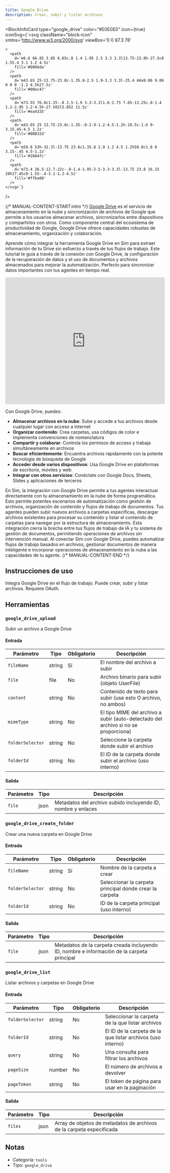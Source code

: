 ```yaml
---
title: Google Drive
description: Crear, subir y listar archivos
---
```



<BlockInfoCard 
  type="google_drive"
  color="#E0E0E0"
  icon={true}
  iconSvg={`<svg className="block-icon"
      xmlns='http://www.w3.org/2000/svg'
      viewBox='0 0 87.3 78'
      
      
      
    >
      <path
        d='m6.6 66.85 3.85 6.65c.8 1.4 1.95 2.5 3.3 3.3l13.75-23.8h-27.5c0 1.55.4 3.1 1.2 4.5z'
        fill='#0066da'
      />
      <path
        d='m43.65 25-13.75-23.8c-1.35.8-2.5 1.9-3.3 3.3l-25.4 44a9.06 9.06 0 0 0 -1.2 4.5h27.5z'
        fill='#00ac47'
      />
      <path
        d='m73.55 76.8c1.35-.8 2.5-1.9 3.3-3.3l1.6-2.75 7.65-13.25c.8-1.4 1.2-2.95 1.2-4.5h-27.502l5.852 11.5z'
        fill='#ea4335'
      />
      <path
        d='m43.65 25 13.75-23.8c-1.35-.8-2.9-1.2-4.5-1.2h-18.5c-1.6 0-3.15.45-4.5 1.2z'
        fill='#00832d'
      />
      <path
        d='m59.8 53h-32.3l-13.75 23.8c1.35.8 2.9 1.2 4.5 1.2h50.8c1.6 0 3.15-.45 4.5-1.2z'
        fill='#2684fc'
      />
      <path
        d='m73.4 26.5-12.7-22c-.8-1.4-1.95-2.5-3.3-3.3l-13.75 23.8 16.15 28h27.45c0-1.55-.4-3.1-1.2-4.5z'
        fill='#ffba00'
      />
    </svg>`}
/>

{/* MANUAL-CONTENT-START:intro */}
[Google Drive](https://drive.google.com) es el servicio de almacenamiento en la nube y sincronización de archivos de Google que permite a los usuarios almacenar archivos, sincronizarlos entre dispositivos y compartirlos con otros. Como componente central del ecosistema de productividad de Google, Google Drive ofrece capacidades robustas de almacenamiento, organización y colaboración.

Aprende cómo integrar la herramienta Google Drive en Sim para extraer información de tu Drive sin esfuerzo a través de tus flujos de trabajo. Este tutorial te guía a través de la conexión con Google Drive, la configuración de la recuperación de datos y el uso de documentos y archivos almacenados para mejorar la automatización. Perfecto para sincronizar datos importantes con tus agentes en tiempo real.

<iframe
  width="100%"
  height="400"
  src="https://www.youtube.com/embed/cRoRr4b-EAs"
  title="Usa la herramienta Google Drive en Sim"
  frameBorder="0"
  allow="accelerometer; autoplay; clipboard-write; encrypted-media; gyroscope; picture-in-picture"
  allowFullScreen
></iframe>

Con Google Drive, puedes:

- **Almacenar archivos en la nube**: Sube y accede a tus archivos desde cualquier lugar con acceso a internet
- **Organizar contenido**: Crea carpetas, usa códigos de color e implementa convenciones de nomenclatura
- **Compartir y colaborar**: Controla los permisos de acceso y trabaja simultáneamente en archivos
- **Buscar eficientemente**: Encuentra archivos rápidamente con la potente tecnología de búsqueda de Google
- **Acceder desde varios dispositivos**: Usa Google Drive en plataformas de escritorio, móviles y web
- **Integrar con otros servicios**: Conéctate con Google Docs, Sheets, Slides y aplicaciones de terceros

En Sim, la integración con Google Drive permite a tus agentes interactuar directamente con tu almacenamiento en la nube de forma programática. Esto permite potentes escenarios de automatización como gestión de archivos, organización de contenido y flujos de trabajo de documentos. Tus agentes pueden subir nuevos archivos a carpetas específicas, descargar archivos existentes para procesar su contenido y listar el contenido de carpetas para navegar por la estructura de almacenamiento. Esta integración cierra la brecha entre tus flujos de trabajo de IA y tu sistema de gestión de documentos, permitiendo operaciones de archivos sin intervención manual. Al conectar Sim con Google Drive, puedes automatizar flujos de trabajo basados en archivos, gestionar documentos de manera inteligente e incorporar operaciones de almacenamiento en la nube a las capacidades de tu agente.
{/* MANUAL-CONTENT-END */}

## Instrucciones de uso

Integra Google Drive en el flujo de trabajo. Puede crear, subir y listar archivos. Requiere OAuth.

## Herramientas

### `google_drive_upload`

Subir un archivo a Google Drive

#### Entrada

| Parámetro | Tipo | Obligatorio | Descripción |
| --------- | ---- | ----------- | ----------- |
| `fileName` | string | Sí | El nombre del archivo a subir |
| `file` | file | No | Archivo binario para subir \(objeto UserFile\) |
| `content` | string | No | Contenido de texto para subir \(use esto O archivo, no ambos\) |
| `mimeType` | string | No | El tipo MIME del archivo a subir \(auto-detectado del archivo si no se proporciona\) |
| `folderSelector` | string | No | Seleccione la carpeta donde subir el archivo |
| `folderId` | string | No | El ID de la carpeta donde subir el archivo \(uso interno\) |

#### Salida

| Parámetro | Tipo | Descripción |
| --------- | ---- | ----------- |
| `file` | json | Metadatos del archivo subido incluyendo ID, nombre y enlaces |

### `google_drive_create_folder`

Crear una nueva carpeta en Google Drive

#### Entrada

| Parámetro | Tipo | Obligatorio | Descripción |
| --------- | ---- | -------- | ----------- |
| `fileName` | string | Sí | Nombre de la carpeta a crear |
| `folderSelector` | string | No | Seleccionar la carpeta principal donde crear la carpeta |
| `folderId` | string | No | ID de la carpeta principal \(uso interno\) |

#### Salida

| Parámetro | Tipo | Descripción |
| --------- | ---- | ----------- |
| `file` | json | Metadatos de la carpeta creada incluyendo ID, nombre e información de la carpeta principal |

### `google_drive_list`

Listar archivos y carpetas en Google Drive

#### Entrada

| Parámetro | Tipo | Obligatorio | Descripción |
| --------- | ---- | -------- | ----------- |
| `folderSelector` | string | No | Seleccionar la carpeta de la que listar archivos |
| `folderId` | string | No | El ID de la carpeta de la que listar archivos \(uso interno\) |
| `query` | string | No | Una consulta para filtrar los archivos |
| `pageSize` | number | No | El número de archivos a devolver |
| `pageToken` | string | No | El token de página para usar en la paginación |

#### Salida

| Parámetro | Tipo | Descripción |
| --------- | ---- | ----------- |
| `files` | json | Array de objetos de metadatos de archivos de la carpeta especificada |

## Notas

- Categoría: `tools`
- Tipo: `google_drive`
